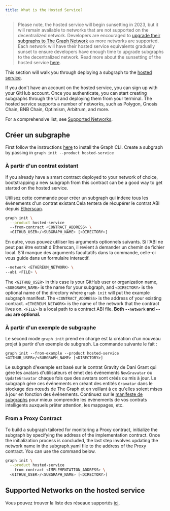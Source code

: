 ```yaml
---
title: What is the Hosted Service?
---
```


> Please note, the hosted service will begin sunsetting in 2023, but it will remain available to networks that are not supported on the decentralized network. Developers are encouraged to [upgrade their subgraphs to The Graph Network](/cookbook/upgrading-a-subgraph) as more networks are supported. Each network will have their hosted service equivalents gradually sunset to ensure developers have enough time to upgrade subgraphs to the decentralized network. Read more about the sunsetting of the hosted service [here](https://thegraph.com/blog/sunsetting-hosted-service).

This section will walk you through deploying a subgraph to the [hosted service](https://thegraph.com/hosted-service/).

If you don't have an account on the hosted service, you can sign up with your GitHub account. Once you authenticate, you can start creating subgraphs through the UI and deploying them from your terminal. The hosted service supports a number of networks, such as Polygon, Gnosis Chain, BNB Chain, Optimism, Arbitrum, and more.

For a comprehensive list, see [Supported Networks](/developing/supported-networks/#hosted-service).

## Créer un subgraphe

First follow the instructions [here](/developing/defining-a-subgraph) to install the Graph CLI. Create a subgraph by passing in `graph init --product hosted-service`

### À partir d'un contrat existant

If you already have a smart contract deployed to your network of choice, bootstrapping a new subgraph from this contract can be a good way to get started on the hosted service.

Utilisez cette commande pour créer un subgraph qui indexe tous les événements d'un contrat existant.Cela tentera de récupérer le contrat ABI depuis [Etherscan](https://etherscan.io/).

```sh
graph init \
  --product hosted-service
  --from-contract <CONTRACT_ADDRESS> \
  <GITHUB_USER>/<SUBGRAPH_NAME> [<DIRECTORY>]
```

En outre, vous pouvez utiliser les arguments optionnels suivants. Si l'ABI ne peut pas être extrait d'Etherscan, il revient à demander un chemin de fichier local. S'il manque des arguments facultatifs dans la commande, celle-ci vous guide dans un formulaire interactif.

```sh
--network <ETHEREUM_NETWORK> \
--abi <FILE> \
```

The `<GITHUB_USER>` in this case is your GitHub user or organization name, `<SUBGRAPH_NAME>` is the name for your subgraph, and `<DIRECTORY>` is the optional name of the directory where `graph init` will put the example subgraph manifest. The `<CONTRACT_ADDRESS>` is the address of your existing contract. `<ETHEREUM_NETWORK>` is the name of the network that the contract lives on. `<FILE>` is a local path to a contract ABI file. **Both `--network` and `--abi` are optional.**

### À partir d'un exemple de subgraphe

Le second mode `graph init` prend en charge est la création d'un nouveau projet à partir d'un exemple de subgraph. La commande suivante le fait :

```
graph init --from-example --product hosted-service <GITHUB_USER>/<SUBGRAPH_NAME> [<DIRECTORY>]
```

Le subgraph d'exemple est basé sur le contrat Gravity de Dani Grant qui gère les avatars d'utilisateurs et émet des événements `NewGravatar` ou `UpdateGravatar` chaque fois que des avatars sont créés ou mis à jour. Le subgraph gère ces événements en créant des entités `Gravatar` dans le stockage des nœuds de The Graph et en veillant à ce qu'elles soient mises à jour en fonction des événements. Continuez sur le [manifeste de subgraphs](/developing/creating-a-subgraph#the-subgraph-manifest) pour mieux comprendre les événements de vos contrats intelligents auxquels prêter attention, les mappages, etc.

### From a Proxy Contract

To build a subgraph tailored for monitoring a Proxy contract, initialize the subgraph by specifying the address of the implementation contract. Once the initialization process is concluded, the last step involves updating the network name in the subgraph.yaml file to the address of the Proxy contract. You can use the command below.

```sh
graph init \
  --product hosted-service
  --from-contract <IMPLEMENTATION_ADDRESS> \
  <GITHUB_USER>/<SUBGRAPH_NAME> [<DIRECTORY>]
```

## Supported Networks on the hosted service

Vous pouvez trouver la liste des réseaux supportés [ici](/developing/supported-networks).
